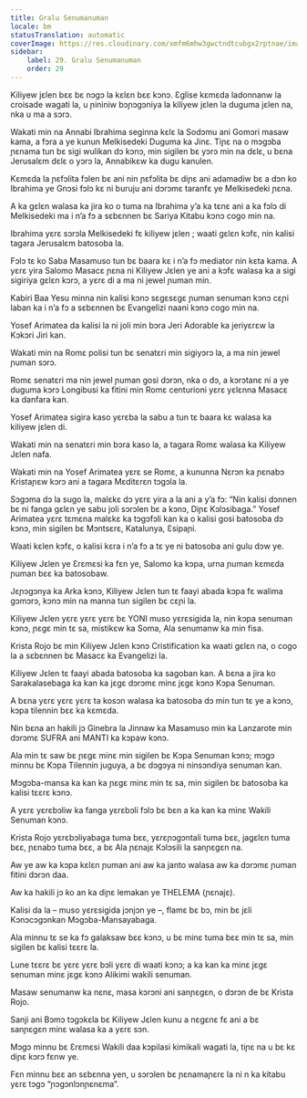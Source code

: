 ```yaml
---
title: Gralu Senumanuman
locale: bm
statusTranslation: automatic
coverImage: https://res.cloudinary.com/xmfm6mhw3gwctndtcubgx2rptnae/image/upload/v1741354419/small_cover_la_gran_rebelion_28716e29d2.webp
sidebar:
    label: 29. Gralu Senumanuman
    order: 29
---
```

Kiliyew jɛlen bɛɛ bɛ nɔgɔ la kɛlɛn bɛɛ kɔnɔ.  Ɛglise kɛmɛda ladonnanw la croisade wagati la, u ɲininiw bɔɲɔgɔniya la kiliyew jɛlen la duguma jɛlen na, nka u ma a sɔrɔ.

Wakati min na Annabi Ibrahima seginna kɛlɛ la Sodɔmu ani Gomɔri masaw kama, a fɔra a ye kunun Melkisedeki Duguma ka Jinɛ.  Tiɲɛ na o mɔgɔba ɲɛnama tun bɛ sigi wulikan dɔ kɔnɔ, min sigilen bɛ yɔrɔ min na dɛlɛ, u bɛna Jerusalɛm dɛlɛ o yɔrɔ la, Annabikɛw ka dugu kanulen.

Kɛmɛda la ɲɛfɔlita fɔlen bɛ ani nin ɲɛfɔlita bɛ diɲɛ ani adamadiw bɛ a dɔn ko Ibrahima ye Gnɔsi fɔlɔ kɛ ni buruju ani dɔrɔmɛ taranfɛ ye Melkisedeki ɲɛna.

A ka gɛlɛn walasa ka jira ko o tuma na Ibrahima y’a ka tɛnɛ ani a ka fɔlɔ di Melkisedeki ma i n’a fɔ a sɛbɛnnen bɛ Sariya Kitabu kɔnɔ cogo min na.

Ibrahima yɛrɛ sɔrɔla Melkisedeki fɛ kiliyew jɛlen ; waati gɛlɛn kɔfɛ, nin kalisi tagara Jerusalɛm batosoba la.

Fɔlɔ tɛ ko Saba Masamuso tun bɛ baara kɛ i n’a fɔ mediator nin kɛta kama.  A yɛrɛ yira Salomo Masacɛ ɲɛna ni Kiliyew Jɛlen ye ani a kɔfɛ walasa ka a sigi sigiriya gɛlɛn kɔrɔ, a yɛrɛ di a ma ni jewel ɲuman min.

Kabiri Baa Yesu minna nin kalisi kɔnɔ sɛgɛsɛgɛ ɲuman senuman kɔnɔ cɛɲi laban ka i n’a fɔ a sɛbɛnnen bɛ Evangelizi naani kɔnɔ cogo min na.

Yosef Arimatea da kalisi la ni joli min bɔra Jeri Adorable ka jeriyɛrɛw la Kɔkɔri Jiri kan.

Wakati min na Romɛ polisi tun bɛ senatɛri min sigiyɔrɔ la, a ma nin jewel ɲuman sɔrɔ.

Romɛ senatɛri ma nin jewel ɲuman gosi dɔrɔn, nka o dɔ, a kɔrɔtanɛ ni a ye duguma kɔrɔ Longibusi ka fitini min Romɛ centurioni yɛrɛ yɛlɛnna Masacɛ ka danfara kan.

Yosef Arimatea sigira kaso yɛrɛba la sabu a tun tɛ baara kɛ walasa ka kiliyew jɛlen di.

Wakati min na senatɛri min bɔra kaso la, a tagara Romɛ walasa ka Kiliyew Jɛlen nafa.

Wakati min na Yosef Arimatea yɛrɛ se Romɛ, a kununna Nɛrɔn ka ɲɛnabɔ Kristaɲɛw kɔrɔ ani a tagara Mɛditɛrɛn tɔgɔla la.

Sɔgɔma dɔ la sugo la, malɛkɛ dɔ yɛrɛ yira a la ani a y’a fɔ: “Nin kalisi dɔnnen bɛ ni fanga gɛlɛn ye sabu joli sɔrɔlen bɛ a kɔnɔ, Diɲɛ Kɔlɔsibaga.”  Yosef Arimatea yɛrɛ tɛmɛna malɛkɛ ka tɔgɔfɔli kan ka o kalisi gosi batosoba dɔ kɔnɔ, min sigilen bɛ Mɔntsɛrɛ, Katalunya, Ɛsipaɲi.

Waati kɛlen kɔfɛ, o kalisi kɛra i n’a fɔ a tɛ ye ni batosoba ani gulu dɔw ye.

Kiliyew Jɛlen ye Ɛrɛmɛsi ka fɛn ye, Salomo ka kɔpa, urna ɲuman kɛmɛda ɲuman bɛɛ ka batosobaw.

Jɛɲɔgɔnya ka Arka kɔnɔ, Kiliyew Jɛlen tun tɛ faayi abada kɔpa fɛ walima gɔmɔrɔ, kɔnɔ min na manna tun sigilen bɛ cɛɲi la.

Kiliyew Jɛlen yɛrɛ yɛrɛ yɛrɛ bɛ YONI muso yɛrɛsigida la, nin kɔpa senuman kɔnɔ, ɲɛgɛ min tɛ sa, mistikɛw ka Soma, Ala senumanw ka min fisa.

Krista Rojo bɛ min Kiliyew Jɛlen kɔnɔ Cristification ka waati gɛlɛn na, o cogo la a sɛbɛnnen bɛ Masacɛ ka Evangelizi la.

Kiliyew Jɛlen tɛ faayi abada batosoba ka sagoban kan.  A bɛna a jira ko Sarakalasebaga ka kan ka jɛgɛ dɔrɔmɛ minɛ jɛgɛ kɔnɔ Kɔpa Senuman.

A bɛna yɛrɛ yɛrɛ yɛrɛ ta kosɔn walasa ka batosoba dɔ min tun tɛ ye a kɔnɔ, kɔpa tilennin bɛɛ ka kɛmɛda.

Nin bɛna an hakili jɔ Ginebra la Jinnaw ka Masamuso min ka Lanzarote min dɔrɔmɛ SUFRA ani MANTI ka kɔpaw kɔnɔ.

Ala min tɛ saw bɛ ɲɛgɛ minɛ min sigilen bɛ Kɔpa Senuman kɔnɔ; mɔgɔ minnu bɛ Kɔpa Tilennin juguya, a bɛ dɔgɔya ni ninsɔndiya senuman kan.

Mɔgɔba-mansa ka kan ka ɲɛgɛ minɛ min tɛ sa, min sigilen bɛ batosoba ka kalisi tɛɛrɛ kɔnɔ.

A yɛrɛ yɛrɛbɔliw ka fanga yɛrɛbɔli fɔlɔ bɛ bɛn a ka kan ka minɛ Wakili Senuman kɔnɔ.

Krista Rojo yɛrɛbɔliyabaga tuma bɛɛ, yɛrɛɲɔgɔntali tuma bɛɛ, jagɛlɛn tuma bɛɛ, ɲɛnabɔ tuma bɛɛ, a bɛ Ala ɲɛnajɛ Kɔlɔsili la sanɲɛgɛn na.

Aw ye aw ka kɔpa kɛlɛn ɲuman ani aw ka janto walasa aw ka dɔrɔmɛ ɲuman fitini dɔrɔn daa.

Aw ka hakili jɔ ko an ka diɲɛ lemakan ye THELEMA (ɲɛnajɛ).

Kalisi da la – muso yɛrɛsigida jɔnjɔn ye –, flamɛ bɛ bɔ, min bɛ jɛli Kɔnɔcɔgɔnkan Mɔgɔba-Mansayabaga.

Ala minnu tɛ se ka fɔ galaksaw bɛɛ kɔnɔ, u bɛ minɛ tuma bɛɛ min tɛ sa, min sigilen bɛ kalisi tɛɛrɛ la.

Lune tɛɛrɛ bɛ yɛrɛ yɛrɛ bɔli yɛrɛ di waati kɔnɔ; a ka kan ka minɛ jɛgɛ senuman minɛ jɛgɛ kɔnɔ Alikimi wakili senuman.

Masaw senumanw ka nɛnɛ, masa kɔrɔni ani sanɲɛgɛn, o dɔrɔn de bɛ Krista Rojo.

Sanji ani Bɔmɔ tɔgɔkɛla bɛ Kiliyew Jɛlen kunu a nɛgɛnɛ fɛ ani a bɛ sanɲɛgɛn minɛ walasa ka a yɛrɛ sɔn.

Mɔgɔ minnu bɛ Ɛrɛmɛsi Wakili daa kɔpilasi kimikali wagati la, tiɲɛ na u bɛ kɛ diɲɛ kɔrɔ fɛnw ye.

Fɛn minnu bɛɛ an sɛbɛnna yen, u sɔrɔlen bɛ ɲɛnamaɲɛrɛ la ni n ka kitabu yɛrɛ tɔgɔ “ɲɔgɔnlɔnɲɛnɛma”.

